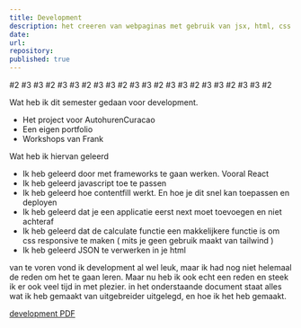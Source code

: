 ```yaml
---
title: Development
description: het creeren van webpaginas met gebruik van jsx, html, css en contenfill
date: 
url: 
repository:
published: true
---
```

#2
#3
#3
#2
#3
#3
#2
#3
#3
#2
#3
#3
#2
#3
#3
#2
#3
#3
#2
#3
#3
#2









Wat heb ik dit semester gedaan voor development.

- Het project voor AutohurenCuracao 
- Een eigen portfolio 
- Workshops van Frank 

 Wat heb ik hiervan geleerd 
-	Ik heb geleerd door met frameworks te gaan werken. Vooral React 
-	Ik heb geleerd javascript toe te passen 
-	Ik heb geleerd hoe contentfill werkt. En hoe je dit snel kan toepassen en deployen 
-	Ik heb geleerd dat je een applicatie eerst next moet toevoegen en niet achteraf  
-	Ik heb geleerd dat de calculate functie een makkelijkere functie is om css responsive te maken ( mits je geen gebruik maakt van tailwind ) 
-	Ik heb geleerd JSON te verwerken in je html 

van te voren vond ik development al wel leuk, maar ik had nog niet helemaal de reden om het te gaan leren. Maar nu heb ik ook echt een reden en steek ik er ook veel tijd in met plezier.
in het onderstaande document staat alles wat ik heb gemaakt van uitgebreider uitgelegd, en hoe ik het heb gemaakt.

[development PDF](/Development-AF.docx)
